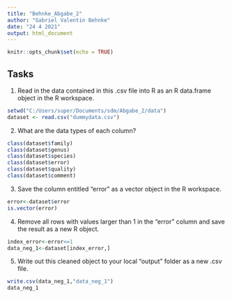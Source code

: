 ```yaml
---
title: "Behnke_Abgabe_2"
author: "Gabriel Valentin Behnke"
date: "24 4 2021"
output: html_document
---
```


```r
knitr::opts_chunk$set(echo = TRUE)
```

## Tasks

1. Read in the data contained in this .csv file into R as an R data.frame object in the R workspace.
```r
setwd("C:/Users/super/Documents/sdm/Abgabe_2/data")
dataset <- read.csv("dummydata.csv")
```
2. What are the data types of each column?
```r
class(dataset$family)
class(dataset$genus)
class(dataset$species)
class(dataset$error)
class(dataset$quality)
class(dataset$comment)
```
3. Save the column entitled “error” as a vector object in the R workspace.
```r
error<-dataset$error
is.vector(error)
```
4. Remove all rows with values larger than 1 in the “error” column and save the result as a new R object.
```r
index_error<-error<=1
data_neg_1<-dataset[index_error,]
```
5. Write out this cleaned object to your local “output” folder as a new .csv file.
```r
write.csv(data_neg_1,"data_neg_1")
data_neg_1
```
